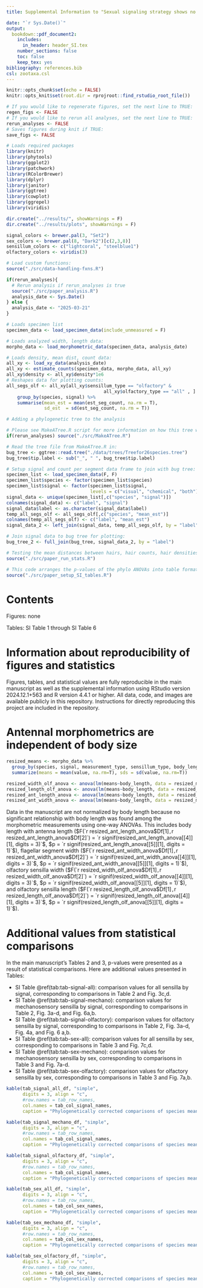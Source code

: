 ```yaml
---
title: Supplemental Information to "Sexual signaling strategy shows no influence on the morphometrics of firefly's primary olfactory organs"

date: "`r Sys.Date()`"
output: 
  bookdown::pdf_document2:
    includes: 
      in_header: header_SI.tex
    number_sections: false
    toc: false
    keep_tex: yes
bibliography: references.bib
csl: zootaxa.csl
---
```



```r
knitr::opts_chunk$set(echo = FALSE)
knitr::opts_knit$set(root.dir = rprojroot::find_rstudio_root_file())

# If you would like to regenerate figures, set the next line to TRUE:
regen_figs <- FALSE
# If you would like to rerun all analyses, set the next line to TRUE:
rerun_analyses <- FALSE
# Saves figures during knit if TRUE: 
save_figs <- FALSE

# Loads required packages
library(knitr)
library(phytools)
library(ggplot2)
library(patchwork)
library(RColorBrewer)
library(dplyr)
library(janitor)
library(ggtree)
library(cowplot)
library(ggrepel)
library(viridis)

dir.create("../results/", showWarnings = F)
dir.create("../results/plots", showWarnings = F)

signal_colors <- brewer.pal(3, "Set2")
sex_colors <- brewer.pal(8, "Dark2")[c(2,3,8)]
sensillum_colors <- c("lightcoral", "steelblue1")
olfactory_colors <- viridis(3)
```

```r
# Load custom functions:
source("./src/data-handling-fxns.R")

if(rerun_analyses){
  # Rerun analysis if rerun_analyses is true
  source("./src/paper_analysis.R")
  analysis_date <- Sys.Date()
} else {
  analysis_date <- "2025-03-21"
}

# Loads specimen list
specimen_data <- load_specimen_data(include_unmeasured = F)

# Loads analyzed width, length data: 
morpho_data <- load_morphometric_data(specimen_data, analysis_date)

# Loads density, mean dist, count data:
all_xy <- load_xy_data(analysis_date)
all_xy <- estimate_counts(specimen_data, morpho_data, all_xy)
all_xy$density <- all_xy$density*1e6
# Reshapes data for plotting counts: 
all_segs_olf <- all_xy[all_xy$sensillum_type == "olfactory" &
                                    all_xy$olfactory_type == "all" , ]  %>%
    group_by(species, signal) %>%
    summarise(mean_est = mean(est_seg_count, na.rm = T), 
              sd_est  = sd(est_seg_count, na.rm = T))


```

```r
# Adding a phylogenetic tree to the analysis

# Please see MakeATree.R script for more information on how this tree was constructed.
if(rerun_analyses) source("./src/MakeATree.R")

# Read the tree file from MakeATree.R in: 
bug_tree <- ggtree::read.tree("./data/trees/Treefor26species.tree") 
bug_tree$tip.label <- sub("_", " ", bug_tree$tip.label)

# Setup signal and count per segment data frame to join with bug tree:
specimen_list <- load_specimen_data(F, F)
specimen_list$species <- factor(specimen_list$species)
specimen_list$signal <- factor(specimen_list$signal, 
                               levels = c("visual", "chemical", "both"))
signal_data <- unique(specimen_list[,c("species", "signal")])
colnames(signal_data) <- c("label", "signal")
signal_data$label <- as.character(signal_data$label)
temp_all_segs_olf <- all_segs_olf[,c("species", "mean_est")]
colnames(temp_all_segs_olf) <- c("label", "mean_est")
signal_data_2 <- left_join(signal_data, temp_all_segs_olf, by = "label")

# Join signal data to bug tree for plotting:
bug_tree_2 <- full_join(bug_tree, signal_data_2, by = "label")
```


```r
# Testing the mean distances between hairs, hair counts, hair densities, and hair fractions with a phylogenetically corrected ANOVA. Each test line will generate the phylo ANOVA, a regular ANOVA (uncorrected), and a plot that shows the comparison. Many of the plots are used below in the manuscript. The p-values from the phylo ANOVAs are compiled in the tables below.  
source("./src/paper_run_stats.R")
```

```r
# This code arranges the p-values of the phylo ANOVAs into table format
source("./src/paper_setup_SI_tables.R")
```

# Contents

Figures: none

Tables: SI Table 1 through SI Table 6

# Information about reproducibility of figures and statistics

Figures, tables, and statistical values are fully reproducible in the main manuscript as well as the supplemental information using RStudio version 2024.12.1+563 and R version 4.4.1 or higher. All data, code, and images are available publicly in this repository. Instructions for directly reproducing this project are included in the repository. 

# Antennal morphometrics are independent of body size

```r
resized_means <- morpho_data %>%
  group_by(species, signal, measurement_type, sensillum_type, body_length) %>%
  summarize(means = mean(value, na.rm=T), sds = sd(value, na.rm=T))

resized_width_olf_anova <- anova(lm(means~body_length, data = resized_means[resized_means$measurement_type == "sensillum width med" & resized_means$sensillum_type == "olfactory",]))
resized_length_olf_anova <- anova(lm(means~body_length, data = resized_means[resized_means$measurement_type == "sensillum length" & resized_means$sensillum_type == "olfactory",]))
resized_ant_length_anova <- anova(lm(means~body_length, data = resized_means[resized_means$measurement_type == "antenna length",]))
resized_ant_width_anova <- anova(lm(means~body_length, data = resized_means[resized_means$measurement_type == "segment width",]))

```
Data in the manuscript are not normalized by body length because no significant relationship with body length was found among the morphometric measurements using one-way ANOVAs. This includes body length with
antenna length ($F(`r resized_ant_length_anova$Df[1]`, `r resized_ant_length_anova$Df[2]`) = `r signif(resized_ant_length_anova[[4]][1], digits = 3)`$, $p = `r signif(resized_ant_length_anova[[5]][1], digits = 1)`$), 
flagellar segment width ($F(`r resized_ant_width_anova$Df[1]`, `r resized_ant_width_anova$Df[2]`) = `r signif(resized_ant_width_anova[[4]][1], digits = 3)`$, $p = `r signif(resized_ant_width_anova[[5]][1], digits = 1)`$),
olfactory sensilla width ($F(`r resized_width_olf_anova$Df[1]`, `r resized_width_olf_anova$Df[2]`) = `r signif(resized_width_olf_anova[[4]][1], digits = 3)`$, $p = `r signif(resized_width_olf_anova[[5]][1], digits = 1)`$), and
olfactory sensilla length ($F(`r resized_length_olf_anova$Df[1]`, `r resized_length_olf_anova$Df[2]`) = `r signif(resized_length_olf_anova[[4]][1], digits = 3)`$, $p = `r signif(resized_length_olf_anova[[5]][1], digits = 1)`$).

# Additional values from statistical comparisons

In the main manuscript's Tables 2 and 3, p-values were presented as a result of statistical comparisons. Here are additional values presented in Tables:

 - SI Table \@ref(tab:tab-signal-all): comparison values for all sensilla by signal, corresponding to comparisons in Table 2 and Fig. 3c,d. 
 - SI Table \@ref(tab:tab-signal-mechano): comparison values for mechanosensory sensilla by signal, corresponding to comparisons in Table 2, Fig. 3a-d, and Fig. 6a,b.
 - SI Table \@ref(tab:tab-signal-olfactory): comparison values for olfactory sensilla by signal, corresponding to comparisons in Table 2, Fig. 3a-d, Fig. 4a, and Fig. 6 a,b.
 - SI Table \@ref(tab:tab-sex-all): comparison values for all sensilla by sex, corresponding to comparisons in Table 3 and Fig. 7c,d. 
 - SI Table \@ref(tab:tab-sex-mechano): comparison values for mechanosensory sensilla by sex, corresponding to comparisons in Table 3 and Fig. 7a-d.
 - SI Table \@ref(tab:tab-sex-olfactory): comparison values for olfactory sensilla by sex, corresponding to comparisons in Table 3 and Fig. 7a,b. 
 
 
 
```r
kable(tab_signal_all_df, "simple",
      digits = 3, align = "c",
      #row.names = tab_row_names,
      col.names = tab_col_signal_names,
      caption = "Phylogenetically corrected comparisons of species means against signal type for all sensilla. Statistical scores ($n$, sample size; $F$-values; $p$-values) included for each comparsion of sensillum width, sensillum length, sensilla density, mean distances between sensilla, mean count of sensilla per segment, and mean fraction of sensilla.")
```


```r
kable(tab_signal_mechano_df, "simple",
      digits = 3, align = "c",
      #row.names = tab_row_names,
      col.names = tab_col_signal_names,
      caption = "Phylogenetically corrected comparisons of species means against signal type for mechanosensory sensilla. Statistical scores ($n$, sample size; $F$-values; $p$-values) included for each comparsion of sensillum width, sensillum length, sensilla density, mean distances between sensilla, mean count of sensilla per segment, and mean fraction of sensilla.")
```

```r
kable(tab_signal_olfactory_df, "simple",
      digits = 3, align = "c",
      #row.names = tab_row_names,
      col.names = tab_col_signal_names,
      caption = "Phylogenetically corrected comparisons of species means against signal type for olfactory sensilla. Statistical scores ($n$, sample size; $F$-values; $p$-values) included for each comparsion of sensillum width, sensillum length, sensilla density, mean distances between sensilla, mean count of sensilla per segment, and mean fraction of sensilla.")
```


```r
kable(tab_sex_all_df, "simple",
      digits = 3, align = "c",
      #row.names = tab_row_names,
      col.names = tab_col_sex_names,
      caption = "Phylogenetically corrected comparisons of species means against sex type for all sensilla. Statistical scores ($n$, sample size; $F$-values; $p$-values) included for each comparsion of sensillum width, sensillum length, sensilla density, mean distances between sensilla, mean count of sensilla per segment, and mean fraction of sensilla.")
```

```r
kable(tab_sex_mechano_df, "simple",
      digits = 3, align = "c",
      #row.names = tab_row_names,
      col.names = tab_col_sex_names,
      caption = "Phylogenetically corrected comparisons of species means against sex type for mechanosensory sensilla. Statistical scores ($n$, sample size; $F$-values; $p$-values) included for each comparsion of sensillum width, sensillum length, sensilla density, mean distances between sensilla, mean count of sensilla per segment, and mean fraction of sensilla.")
```

```r
kable(tab_sex_olfactory_df, "simple",
      digits = 3, align = "c",
      #row.names = tab_row_names,
      col.names = tab_col_sex_names,
      caption = "Phylogenetically corrected comparisons of species means against sex type for mechanosensory sensilla. Statistical scores ($n$, sample size; $F$-values; $p$-values) included for each comparsion of sensillum width, sensillum length, sensilla density, mean distances between sensilla, mean count of sensilla per segment, and mean fraction of sensilla.")
```

